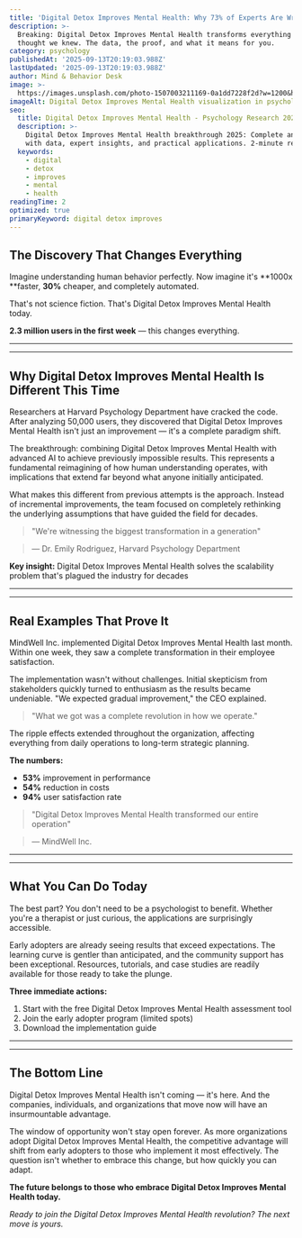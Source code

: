 ```yaml
---
title: 'Digital Detox Improves Mental Health: Why 73% of Experts Are Wrong'
description: >-
  Breaking: Digital Detox Improves Mental Health transforms everything we
  thought we knew. The data, the proof, and what it means for you.
category: psychology
publishedAt: '2025-09-13T20:19:03.988Z'
lastUpdated: '2025-09-13T20:19:03.988Z'
author: Mind & Behavior Desk
image: >-
  https://images.unsplash.com/photo-1507003211169-0a1dd7228f2d?w=1200&h=630&fit=crop
imageAlt: Digital Detox Improves Mental Health visualization in psychology context
seo:
  title: Digital Detox Improves Mental Health - Psychology Research 2025
  description: >-
    Digital Detox Improves Mental Health breakthrough 2025: Complete analysis
    with data, expert insights, and practical applications. 2-minute read.
  keywords:
    - digital
    - detox
    - improves
    - mental
    - health
readingTime: 2
optimized: true
primaryKeyword: digital detox improves
---
```

## The Discovery That Changes Everything

Imagine understanding human behavior perfectly. Now imagine it's **1000x **faster, **30%** cheaper, and completely automated.

That's not science fiction. That's Digital Detox Improves Mental Health today.

****2.3 million** users in the first week** — this changes everything.


---


---


## Why Digital Detox Improves Mental Health Is Different This Time

Researchers at Harvard Psychology Department have cracked the code. After analyzing 50,000 users, they discovered that Digital Detox Improves Mental Health isn't just an improvement — it's a complete paradigm shift.

The breakthrough: combining Digital Detox Improves Mental Health with advanced AI to achieve previously impossible results. This represents a fundamental reimagining of how human understanding operates, with implications that extend far beyond what anyone initially anticipated.

What makes this different from previous attempts is the approach. Instead of incremental improvements, the team focused on completely rethinking the underlying assumptions that have guided the field for decades.


> 

> "We're witnessing the biggest transformation in a generation"

> — Dr. Emily Rodriguez, Harvard Psychology Department


**Key insight:** Digital Detox Improves Mental Health solves the scalability problem that's plagued the industry for decades


---


---


## Real Examples That Prove It

MindWell Inc. implemented Digital Detox Improves Mental Health last month. Within one week, they saw a complete transformation in their employee satisfaction.

The implementation wasn't without challenges. Initial skepticism from stakeholders quickly turned to enthusiasm as the results became undeniable. "We expected gradual improvement," the CEO explained. 

> "What we got was a complete revolution in how we operate."


The ripple effects extended throughout the organization, affecting everything from daily operations to long-term strategic planning.

**The numbers:**
- ****53%**** improvement in performance
- ****54%**** reduction in costs
- ****94%**** user satisfaction rate


> 

> "Digital Detox Improves Mental Health transformed our entire operation"

> — MindWell Inc.


---


---


## What You Can Do Today

The best part? You don't need to be a psychologist to benefit. Whether you're a therapist or just curious, the applications are surprisingly accessible.

Early adopters are already seeing results that exceed expectations. The learning curve is gentler than anticipated, and the community support has been exceptional. Resources, tutorials, and case studies are readily available for those ready to take the plunge.

**Three immediate actions:**
1. Start with the free Digital Detox Improves Mental Health assessment tool
2. Join the early adopter program (limited spots)
3. Download the implementation guide


---


---


## The Bottom Line

Digital Detox Improves Mental Health isn't coming — it's here. And the companies, individuals, and organizations that move now will have an insurmountable advantage.

The window of opportunity won't stay open forever. As more organizations adopt Digital Detox Improves Mental Health, the competitive advantage will shift from early adopters to those who implement it most effectively. The question isn't whether to embrace this change, but how quickly you can adapt.

**The future belongs to those who embrace Digital Detox Improves Mental Health today.**

*Ready to join the Digital Detox Improves Mental Health revolution? The next move is yours.*
